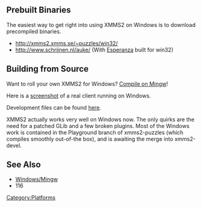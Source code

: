 == Prebuilt Binaries ==
The easiest way to get right into using XMMS2 on Windows is to download precompiled binaries.

* http://xmms2.xmms.se/~puzzles/win32/ 
* http://www.schrijnen.nl/auke/ (With [[Client:Esperanza|Esperanza]] built for win32)

== Building from Source ==
Want to roll your own XMMS2 for Windows? [[Windows/Mingw|Compile on Mingw]]!

Here is a [http://exodus.xmms.se/~tru/screens/esperanza/0.2/win32.png screenshot] of a real client running on Windows.

Development files can be found [http://exodus.xmms.se/~puzzles/win32/ here].

XMMS2 actually works very well on Windows now. The only quirks are the need for a patched GLib and a few broken plugins. Most of the Windows work is contained in the Playground branch of xmms2-puzzles (which compiles smoothly out-of-the box), and is awaiting the merge into xmms2-devel.

== See Also ==
* [[Windows/Mingw]]
* <mantis>116</mantis>

[[Category:Platforms]]